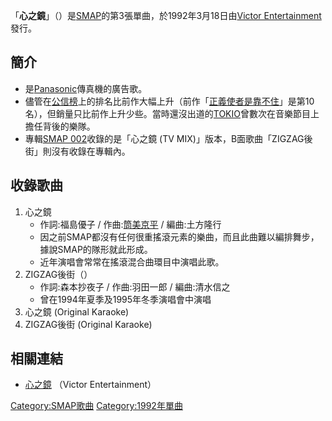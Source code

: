 {{infobox Single
| Name       = 心之鏡
| Artist     = [[SMAP|SMAP]]
| from Album = [[SMAP_002|SMAP 002]]
| A-side     =
| B-side     = ZIGZAG後街 
| Released   = 1992年3月18日
| Length     = 17分鐘9秒
| Genre      = [[J-POP|J-POP]]
| Label      = [[勝利娛樂|Victor Entertainment]]
| Chart position = *第3位（[[Oricon|Oricon]]）
| Last single = [[正義使者是靠不住|正義使者是靠不住]]<br/>（1991年）
| This single = '''心之鏡'''<br/>（1992年）
| Next single = [[不要放棄Baby!~Never_give_up|不要放棄Baby!~Never give up]]<br/>（1992年）}}

「'''心之鏡'''」（{{lang-ja|'''心の鏡'''}}）是[[SMAP|SMAP]]的第3張單曲，於1992年3月18日由[[勝利娛樂|Victor Entertainment]]發行。

==簡介==
*是[[Panasonic|Panasonic]]傳真機的廣告歌。
*儘管在[[Oricon銷量榜|公信榜]]上的排名比前作大幅上升（前作「[[正義使者是靠不住|正義使者是靠不住]]」是第10名），但銷量只比前作上升少些。當時還沒出道的[[TOKIO|TOKIO]]曾數次在音樂節目上擔任背後的樂隊。
*專輯[[SMAP_002|SMAP 002]]收錄的是「心之鏡 (TV MIX)」版本，B面歌曲「ZIGZAG後街」則沒有收錄在專輯內。

==收錄歌曲==
# 心之鏡
#* 作詞:福島優子 / 作曲:[[筒美京平|筒美京平]] / 編曲:土方隆行
#* 因之前SMAP都沒有任何很重搖滾元素的樂曲，而且此曲難以編排舞步，據說SMAP的隊形就此形成。
#* 近年演唱會常常在搖滾混合曲環目中演唱此歌。
# ZIGZAG後街（{{lang-ja|'''ZIGZAGバック・ストリート'''}}）
#* 作詞:森本抄夜子 / 作曲:羽田一郎 / 編曲:清水信之
#* 曾在1994年夏季及1995年冬季演唱會中演唱
# 心之鏡 (Original Karaoke)
# ZIGZAG後街 (Original Karaoke)

==相關連結==
* [http://www.jvcmusic.co.jp/-/Discography/A002763/VIDL-10220.html 心之鏡] {{Wayback|url=http://www.jvcmusic.co.jp/-/Discography/A002763/VIDL-10220.html |date=20170908030838 }} （Victor Entertainment）{{ja}}

{{SMAP}}
{{DEFAULTSORT:Kokoro no Kagami}}
[[Category:SMAP歌曲|Category:SMAP歌曲]]
[[Category:1992年單曲|Category:1992年單曲]]